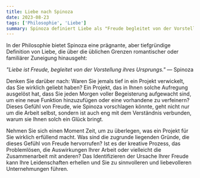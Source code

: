 ```yaml
---
title: Liebe nach Spinoza
date: 2023-08-23
tags: ['Philosophie', 'Liebe']
summary: Spinoza definiert Liebe als "Freude begleitet von der Vorstellung ihrer Ursache", was zur Reflexion über das antreibt, was Leidenschaft in Projekten vorantreibt. Die Identifizierung der Wurzel der Freude bei der Arbeit kann zu erfüllenderen Unternehmungen führen, die mit Spinozas philosophischer Sicht auf Liebe und ihre Ursachen übereinstimmen.
---
```


In der Philosophie bietet Spinoza eine prägnante, aber tiefgründige Definition von Liebe, die über die üblichen Grenzen romantischer oder familiärer Zuneigung hinausgeht:

<cite>"Liebe ist Freude, begleitet von der Vorstellung ihres Ursprungs."</cite>
— Spinoza

Denken Sie darüber nach: Waren Sie jemals tief in ein Projekt verwickelt, das Sie wirklich geliebt haben? Ein Projekt, das in Ihnen solche Aufregung ausgelöst hat, dass Sie jeden Morgen voller Begeisterung aufgewacht sind, um eine neue Funktion hinzuzufügen oder eine vorhandene zu verfeinern? Dieses Gefühl von Freude, wie Spinoza vorschlagen könnte, geht nicht nur um die Arbeit selbst, sondern ist auch eng mit dem Verständnis verbunden, warum sie Ihnen solch ein Glück bringt.

Nehmen Sie sich einen Moment Zeit, um zu überlegen, was ein Projekt für Sie wirklich erfüllend macht. Was sind die zugrunde liegenden Gründe, die dieses Gefühl von Freude hervorrufen? Ist es der kreative Prozess, das Problemlösen, die Auswirkungen Ihrer Arbeit oder vielleicht die Zusammenarbeit mit anderen? Das Identifizieren der Ursache Ihrer Freude kann Ihre Leidenschaften erhellen und Sie zu sinnvolleren und liebevolleren Unternehmungen führen.
